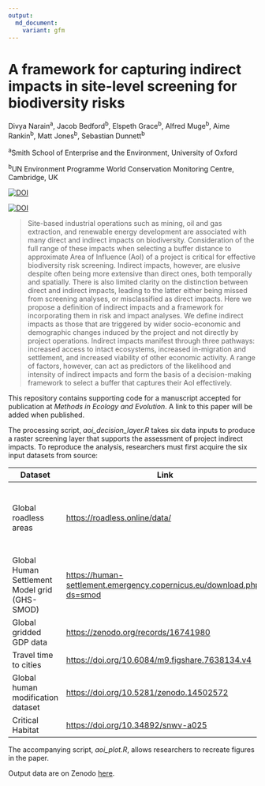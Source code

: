 ```yaml
---
output: 
  md_document:
    variant: gfm
---
```


# A framework for capturing indirect impacts in site-level screening for biodiversity risks
Divya Narain^a^, Jacob Bedford^b^, Elspeth Grace^b^, Alfred Muge^b^, Aime Rankin^b^, Matt Jones^b^, Sebastian Dunnett^b^

^a^Smith School of Enterprise and the Environment, University of Oxford

^b^UN Environment Programme World Conservation Monitoring Centre, Cambridge, UK

[![DOI](https://zenodo.org/badge/DOI/10.5281/zenodo.17093377.svg)](https://doi.org/10.5281/zenodo.17093377)

[![DOI](https://zenodo.org/badge/DOI/10.5281/zenodo.16997585.svg)](https://doi.org/10.5281/zenodo.16997585)

>Site-based industrial operations such as mining, oil and gas extraction, and renewable energy development are associated with many direct and indirect impacts on biodiversity. Consideration of the full range of these impacts when selecting a buffer distance to approximate Area of Influence (AoI) of a project is critical for effective biodiversity risk screening. Indirect impacts, however, are elusive despite often being more extensive than direct ones, both temporally and spatially. There is also limited clarity on the distinction between direct and indirect impacts, leading to the latter either being missed from screening analyses, or misclassified as direct impacts. Here we propose a definition of indirect impacts and a framework for incorporating them in risk and impact analyses. We define indirect impacts as those that are triggered by wider socio-economic and demographic changes induced by the project and not directly by project operations. Indirect impacts manifest through three pathways: increased access to intact ecosystems, increased in-migration and settlement, and increased viability of other economic activity. A range of factors, however, can act as predictors of the likelihood and intensity of indirect impacts and form the basis of a decision-making framework to select a buffer that captures their AoI effectively.

This repository contains supporting code for a manuscript accepted for publication at *Methods in Ecology and Evolution*. A link to this paper will be added when published.

The processing script, *aoi_decision_layer.R* takes six data inputs to produce a raster screening layer that supports the assessment of project indirect impacts. To reproduce the analysis, researchers must first acquire the six input datasets from source:

| Dataset                                       | Link                                                                                                                                           | Variant used                                                | Copyright                                      |
|-----------------------------------------------|------------------------------------------------------------------------------------------------------------------------------------------------|-------------------------------------------------------------|------------------------------------------------|
| Global roadless areas                         | [https://roadless.online/data/](https://roadless.online/data/)                                                                                 | Global shapefile                                            | Open Data Commons Open Database Licence (ODbL) |
| Global Human Settlement Model grid (GHS-SMOD) | [https://human-settlement.emergency.copernicus.eu/download.php?ds=smod](https://human-settlement.emergency.copernicus.eu/download.php?ds=smod) | 1km in Mollweide projection                                 | CC BY                                          |
| Global gridded GDP data                       | [https://zenodo.org/records/16741980](https://zenodo.org/records/16741980)                                                                     | 2020 total GDP at 30arcsecs                                 | CC BY                                          |
| Travel time to cities                         | [https://doi.org/10.6084/m9.figshare.7638134.v4](https://doi.org/10.6084/m9.figshare.7638134.v4)                                               | "travel_time_to_cities_9.tif", i.e. settlements over 50,000 | CC BY                                          |
| Global human modification dataset             | [https://doi.org/10.5281/zenodo.14502572](https://doi.org/10.5281/zenodo.14502572)                                                             | "HMv20240801_2022s_AA_300.tif", i.e. all threats combined   | CC BY                                          |
| Critical Habitat                              | [https://doi.org/10.34892/snwv-a025](https://doi.org/10.34892/snwv-a025)                                                                       | Basic                                                       | CC BY                                          |

The accompanying script, *aoi_plot.R*, allows researchers to recreate figures in the paper.

Output data are on Zenodo [here](https://doi.org/10.5281/zenodo.16997584).